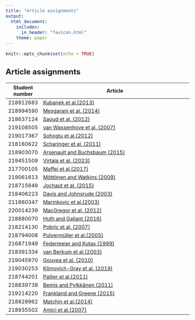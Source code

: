 ```yaml
---
title: "Article assignments"
output: 
  html_document:
    includes:
      in_header: "favicon.html"
    theme: paper
---
```


```r
knitr::opts_chunk$set(echo = TRUE)
```

<style type="text/css">
  body{
  font-size: 12pt;
}
</style>

<style type="text/css">
.title {
  display: none;
}

#getting-started img {
  margin-right: 10px;
}

</style>


## Article assignments

|Student number| Article |
|--|---------|
|218912683 |[Kubanek et al.(2013)](https://journals.plos.org/plosone/article?id=10.1371/journal.pone.0053398)|
|218994590|[Mesgarani et al. (2014)](https://www.ncbi.nlm.nih.gov/pmc/articles/PMC4350233/)|
|218637124|[Saoud et al. (2012)](https://www.jneurosci.org/content/jneuro/32/1/275.full.pdf)|
|219108505|[van Wassenhove et al. (2007)](https://www.utdallas.edu/~assmann/hcs6367/van_wassenhove_grant_poeppel07.pdf)|
|219017367|[Sohoglu et al.(2012)](https://www.jneurosci.org/content/jneuro/32/25/8443.full.pdf)
|218160622|[Scharinger et al. (2011)](https://www.researchgate.net/profile/William-Idsardi/publication/51123294_A_Comprehensive_Three-dimensional_Cortical_Map_of_Vowel_Space/links/565232c708ae4988a7aef7ca/A-Comprehensive-Three-dimensional-Cortical-Map-of-Vowel-Space.pdf)|
|218903070|[Arsenault and Buchsbaum (2015)](https://www.jneurosci.org/content/jneuro/35/2/634.full.pdf)|
|219451509|[Virtala et al. (2023)](https://www.sciencedirect.com/science/article/pii/S0278262623000313/pdfft?md5=931540977f2e3a1b9cfa15d66ec0dd87&pid=1-s2.0-S0278262623000313-main.pdf)|
|217700105|[Maffei et al.(2017)](https://www-sciencedirect-com.ezproxy.library.yorku.ca/science/article/pii/S0010945217303404)|
|219061613|[Möttönen and Watkins (2009)](https://www.jneurosci.org/content/jneuro/29/31/9819.full.pdf)|
|218715649|[Jochaut et al. (2015)](https://www.frontiersin.org/articles/10.3389/fnhum.2015.00171/full)|
|218406223|[Davis and Johnsrude (2003)](https://www.jneurosci.org/content/jneuro/23/8/3423.full.pdf)|
|211660347|[Marinkovic et al.(2003)](https://www.cell.com/neuron/pdf/S0896-6273(03)00197-1.pdf)|
|220014239|[MacGregor et al. (2012)](https://www.nature.com/articles/ncomms1715)|
|218880070|[Huth and Gallant (2016)](https://www.ncbi.nlm.nih.gov/pmc/articles/PMC4852309/)|
|218214130|[Pobric et al. (2007)](https://www.pnas.org/doi/full/10.1073/pnas.0707383104)|
|218794008|[Pulvermüller et al.(2005)](https://sci-hub.se/10.1111/j.1460-9568.2005.03900.x)|
|216871949|[Federmeier and Kutas (1999)](https://citeseerx.ist.psu.edu/document?repid=rep1&type=pdf&doi=8aec17d667f5b58fe2d9473a94553b13c6fd63a7)|
|218391334|[van Berkum et al.(2003)](https://pure.mpg.de/rest/items/item_59347/component/file_59348/content)|
|219045970|[Gouvea et al. (2010)](https://www.researchgate.net/profile/Colin-Phillips-3/publication/228641799_The_linguistic_processes_underlying_the_P600/links/0912f5097c882409cc000000/The-linguistic-processes-underlying-the-P600.pdf)|
|219030253|[Klimovich-Gray et al. (2019)](https://www.jneurosci.org/content/jneuro/39/3/519.full.pdf)|
|218744201|[Pallier et al.(2011)](https://www.pnas.org/doi/full/10.1073/pnas.1018711108)|
|218839738|[Bemis and Pylkkänen (2011)](https://www.jneurosci.org/content/jneuro/31/8/2801.full.pdf)|
|219214220|[Frankland and Greene (2015)](https://www.pnas.org/doi/full/10.1073/pnas.1421236112)|
|218828962|[Matchin et al.(2014)](https://www.ncbi.nlm.nih.gov/pmc/articles/PMC4252493/)|
|218935502|[Amici et al.(2007)](https://www.jneurosci.org/content/jneuro/27/23/6282.full.pdf) |